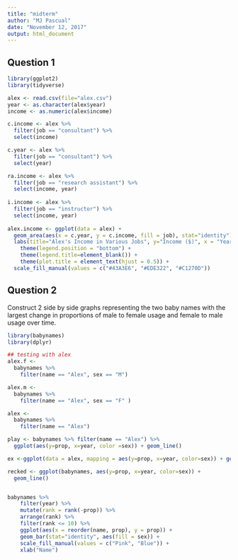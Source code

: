 ```yaml
---
title: "midterm"
author: "MJ Pascual"
date: "November 12, 2017"
output: html_document
---
```


## Question 1

```r
library(ggplot2)
library(tidyverse)

alex <- read.csv(file="alex.csv")
year <- as.character(alex$year)
income <- as.numeric(alex$income)

c.income <- alex %>%
  filter(job == "consultant") %>%
  select(income)

c.year <- alex %>%
  filter(job == "consultant") %>%
  select(year)

ra.income <- alex %>%
  filter(job == "research assistant") %>%
  select(income, year)
  
i.income <- alex %>%
  filter(job == "instructor") %>%
  select(income, year)
  
alex.income <- ggplot(data = alex) +
  geom_area(aes(x = c.year, y = c.income, fill = job), stat="identity") + 
  labs(title="Alex's Income in Various Jobs", y="Income ($)", x = "Year") +
    theme(legend.position = "bottom") +
    theme(legend.title=element_blank()) +
    theme(plot.title = element_text(hjust = 0.5)) +
  scale_fill_manual(values = c("#43A3E6", "#EDE322", "#C1270D"))


```


## Question 2
Construct 2 side by side graphs representing the two baby names with the largest change in proportions of male to female usage and female to male usage over time. 
```r
library(babynames)
library(dplyr)

## testing with alex
alex.f <- 
  babynames %>%
    filter(name == "Alex", sex == "M")

alex.m <-
  babynames %>%
    filter(name == "Alex", sex == "F" )

alex <- 
  babynames %>%
    filter(name == "Alex")

play <- babynames %>% filter(name == "Alex") %>% 
  ggplot(aes(y=prop, x=year, color =sex)) + geom_line() 

ex <-ggplot(data = alex, mapping = aes(y=prop, x=year, color=sex)) + geom_line(babynames)+ facet_wrap(~name)

recked <- ggplot(babynames, aes(y=prop, x=year, color=sex)) +
  geom_line() 


babynames %>%
    filter(year) %>%
    mutate(rank = rank(-prop)) %>%
    arrange(rank) %>%
    filter(rank <= 10) %>%
    ggplot(aes(x = reorder(name, prop), y = prop)) +
    geom_bar(stat="identity", aes(fill = sex)) +
    scale_fill_manual(values = c("Pink", "Blue")) +
    xlab("Name")


```